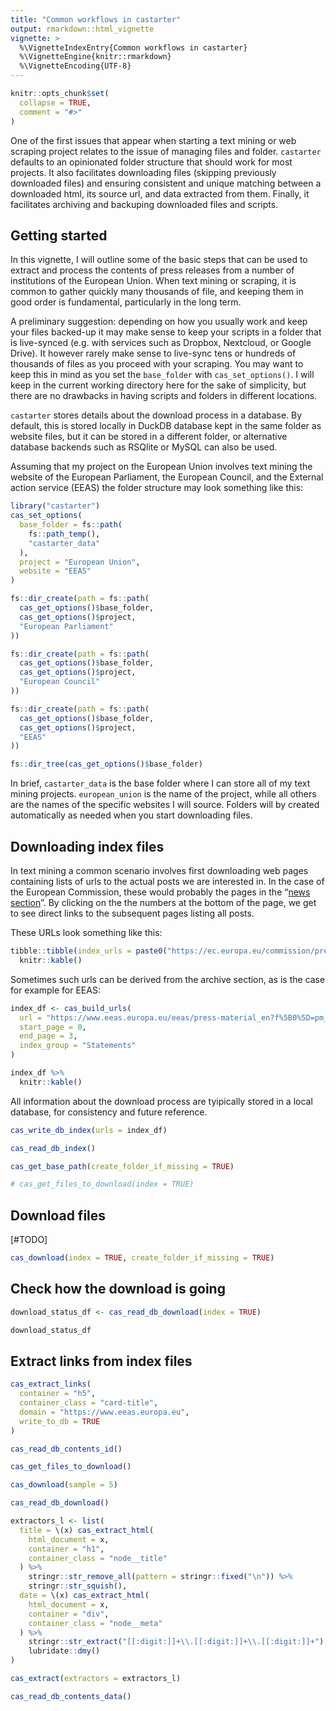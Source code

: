 ```yaml
---
title: "Common workflows in castarter"
output: rmarkdown::html_vignette
vignette: >
  %\VignetteIndexEntry{Common workflows in castarter}
  %\VignetteEngine{knitr::rmarkdown}
  %\VignetteEncoding{UTF-8}
---
```


```r
knitr::opts_chunk$set(
  collapse = TRUE,
  comment = "#>"
)
```


One of the first issues that appear when starting a text mining or web scraping project relates to the issue of managing files and folder. `castarter` defaults to an opinionated folder structure that should work for most projects. It also facilitates downloading files (skipping previously downloaded files) and ensuring consistent and unique matching between a downloaded html, its source url, and data extracted from them. Finally, it facilitates archiving and backuping downloaded files and scripts.


## Getting started

In this vignette, I will outline some of the basic steps that can be used to extract and process the contents of press releases from a number of institutions of the European Union. When text mining or scraping, it is common to gather quickly many thousands of file, and keeping them in good order is fundamental, particularly in the long term. 

A preliminary suggestion: depending on how you usually work and keep your files backed-up it may make sense to keep your scripts in a folder that is live-synced (e.g. with services such as Dropbox, Nextcloud, or Google Drive). It however rarely make sense to live-sync tens or hundreds of thousands of files as you proceed with your scraping. You may want to keep this in mind as you set the `base_folder` with `cas_set_options()`. I will keep in the current working directory here for the sake of simplicity, but there are no drawbacks in having scripts and folders in different locations. 

`castarter` stores details about the download process in a database. By default, this is stored locally in DuckDB database kept in the same folder as website files, but it can be stored in a different folder, or alternative database backends such as RSQlite or MySQL can also be used. 

Assuming that my project on the European Union involves text mining the website of the European Parliament, the European Council, and the External action service (EEAS) the folder structure may look something like this:


```r
library("castarter")
cas_set_options(
  base_folder = fs::path(
    fs::path_temp(),
    "castarter_data"
  ),
  project = "European Union",
  website = "EEAS"
)
```


```r
fs::dir_create(path = fs::path(
  cas_get_options()$base_folder,
  cas_get_options()$project,
  "European Parliament"
))

fs::dir_create(path = fs::path(
  cas_get_options()$base_folder,
  cas_get_options()$project,
  "European Council"
))

fs::dir_create(path = fs::path(
  cas_get_options()$base_folder,
  cas_get_options()$project,
  "EEAS"
))

fs::dir_tree(cas_get_options()$base_folder)
```


In brief, `castarter_data` is the base folder where I can store all of my text mining projects. `european_union` is the name of the project, while all others are the names of the specific websites I will source. Folders will by created automatically as needed when you start downloading files. 

## Downloading index files

In text mining a common scenario involves first downloading web pages containing lists of urls to the actual posts we are interested in. In the case of the European Commission, these would probably the pages in the "[news section](https://ec.europa.eu/commission/presscorner/home/en)". By clicking on the the numbers at the bottom of the page, we get to see direct links to the subsequent pages listing all posts. 

These URLs look something like this:

```r
tibble::tibble(index_urls = paste0("https://ec.europa.eu/commission/presscorner/home/en?pagenumber=", 1:10)) %>%
  knitr::kable()
```

Sometimes such urls can be derived from the archive section, as is the case for example for EEAS:

```r
index_df <- cas_build_urls(
  url = "https://www.eeas.europa.eu/eeas/press-material_en?f%5B0%5D=pm_category%253AStatement/Declaration&f%5B1%5D=press_site%253AEEAS&f%5B2%5D=press_site%253AEEAS&fulltext=&created_from=&created_to=&0=press_site%253AEEAS&1=press_site%253AEEAS&2=press_site%253AEEAS&page=",
  start_page = 0,
  end_page = 3,
  index_group = "Statements"
)

index_df %>%
  knitr::kable()
```

All information about the download process are tyipically stored in a local database, for consistency and future reference.

```r
cas_write_db_index(urls = index_df)

cas_read_db_index()
```

```r
cas_get_base_path(create_folder_if_missing = TRUE)
```


```r
# cas_get_files_to_download(index = TRUE)
```

## Download files

[#TODO]


```r
cas_download(index = TRUE, create_folder_if_missing = TRUE)
```

## Check how the download is going

```r
download_status_df <- cas_read_db_download(index = TRUE)

download_status_df
```

## Extract links from index files


```r
cas_extract_links(
  container = "h5",
  container_class = "card-title",
  domain = "https://www.eeas.europa.eu",
  write_to_db = TRUE
)
```


```r
cas_read_db_contents_id()
```

```r
cas_get_files_to_download()
```


```r
cas_download(sample = 5)
```



```r
cas_read_db_download()
```



```r
extractors_l <- list(
  title = \(x) cas_extract_html(
    html_document = x,
    container = "h1",
    container_class = "node__title"
  ) %>%
    stringr::str_remove_all(pattern = stringr::fixed("\n")) %>%
    stringr::str_squish(),
  date = \(x) cas_extract_html(
    html_document = x,
    container = "div",
    container_class = "node__meta"
  ) %>%
    stringr::str_extract("[[:digit:]]+\\.[[:digit:]]+\\.[[:digit:]]+") %>%
    lubridate::dmy()
)
```

```r
cas_extract(extractors = extractors_l)
```

```r
cas_read_db_contents_data()
```




